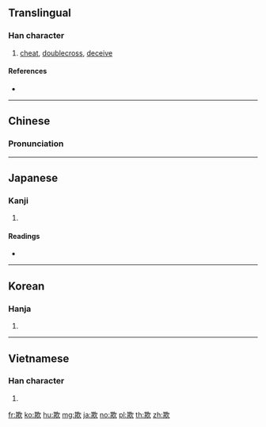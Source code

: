==Translingual==

===Han character===
{{Han char|rn=76|rad=欠|as=08|sn=12|four=47882|canj=TCNO|ids=⿰其欠}}

# [[cheat]], [[doublecross]], [[deceive]]

====References====
* {{Han ref|kx=0568.140|dkj=16097|dj=0956.260|hdz=32142.030|uh=6B3A|ud=27450|bh=B4DB|bd=46299}}

----

==Chinese==
{{zh-forms}}

===Pronunciation===
{{zh-pron
|m=qī
|c=hei1
|mc=y
|oc=y
|ma=
|cat=v
}}

----

==Japanese==

===Kanji===
{{ja-kanji|grade=c|rs=欠08}}

# {{defn|lang=ja|sort=欠08}}

====Readings====
* {{ja-readings|goon=[[こ]] (ko)|kanon=[[き]] (ki)|kanyoon=[[ぎ]] (gi)|kun=[[あざむく]] (azamuku)}}

----

==Korean==

===Hanja===
{{ko-hanja|hangeul=기|eumhun=|rv=gi|mr=ki|y=ki}}

# {{defn|lang=ko|sort=欠08}}

----

==Vietnamese==

===Han character===
{{vi-hantu|khi|rs=欠08}}

# {{defn|lang=vi|sort=欠08}}

[[fr:欺]]
[[ko:欺]]
[[hu:欺]]
[[mg:欺]]
[[ja:欺]]
[[no:欺]]
[[pl:欺]]
[[th:欺]]
[[zh:欺]]